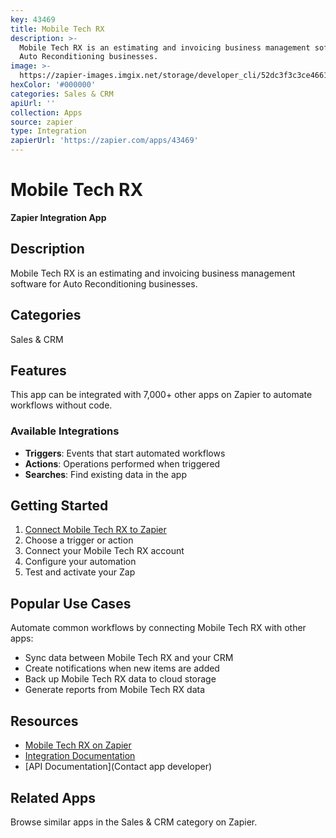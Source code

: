 ```yaml
---
key: 43469
title: Mobile Tech RX
description: >-
  Mobile Tech RX is an estimating and invoicing business management software for
  Auto Reconditioning businesses.
image: >-
  https://zapier-images.imgix.net/storage/developer_cli/52dc3f3c3ce466103bcf4ad330f7de46.png?auto=format%2Ccompress&ixlib=python-3.0.0&q=50
hexColor: '#000000'
categories: Sales & CRM
apiUrl: ''
collection: Apps
source: zapier
type: Integration
zapierUrl: 'https://zapier.com/apps/43469'
---
```

# Mobile Tech RX

**Zapier Integration App**

## Description

Mobile Tech RX is an estimating and invoicing business management software for Auto Reconditioning businesses.

## Categories

Sales & CRM

## Features

This app can be integrated with 7,000+ other apps on Zapier to automate workflows without code.

### Available Integrations

- **Triggers**: Events that start automated workflows
- **Actions**: Operations performed when triggered
- **Searches**: Find existing data in the app

## Getting Started

1. [Connect Mobile Tech RX to Zapier](https://zapier.com/apps/43469)
2. Choose a trigger or action
3. Connect your Mobile Tech RX account
4. Configure your automation
5. Test and activate your Zap

## Popular Use Cases

Automate common workflows by connecting Mobile Tech RX with other apps:

- Sync data between Mobile Tech RX and your CRM
- Create notifications when new items are added
- Back up Mobile Tech RX data to cloud storage
- Generate reports from Mobile Tech RX data

## Resources

- [Mobile Tech RX on Zapier](https://zapier.com/apps/43469)
- [Integration Documentation](https://zapier.com/apps/43469/integrations)
- [API Documentation](Contact app developer)

## Related Apps

Browse similar apps in the Sales & CRM category on Zapier.
